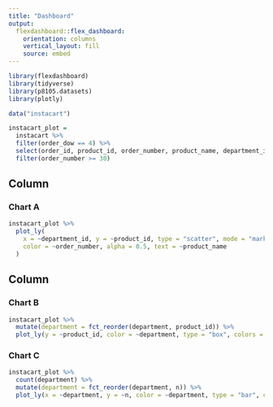 ```yaml
---
title: "Dashboard"
output: 
  flexdashboard::flex_dashboard:
    orientation: columns
    vertical_layout: fill
    source: embed
---
```


```r
library(flexdashboard)
library(tidyverse)
library(p8105.datasets)
library(plotly)
```

```r
data("instacart")

instacart_plot = 
  instacart %>% 
  filter(order_dow == 4) %>% 
  select(order_id, product_id, order_number, product_name, department_id, aisle, department) %>% 
  filter(order_number >= 30)
```

Column {data-width=650}
-----------------------------------------------------------------------

### Chart A

```r
instacart_plot %>% 
  plot_ly(
    x = ~department_id, y = ~product_id, type = "scatter", mode = "markers", 
    color = ~order_number, alpha = 0.5, text = ~product_name
  )
```

Column {data-width=350}
-----------------------------------------------------------------------

### Chart B

```r
instacart_plot %>% 
  mutate(department = fct_reorder(department, product_id)) %>% 
  plot_ly(y = ~product_id, color = ~department, type = "box", colors = "viridis")
```


### Chart C

```r
instacart_plot %>% 
  count(department) %>% 
  mutate(department = fct_reorder(department, n)) %>% 
  plot_ly(x = ~department, y = ~n, color = ~department, type = "bar", colors = "viridis")
```

